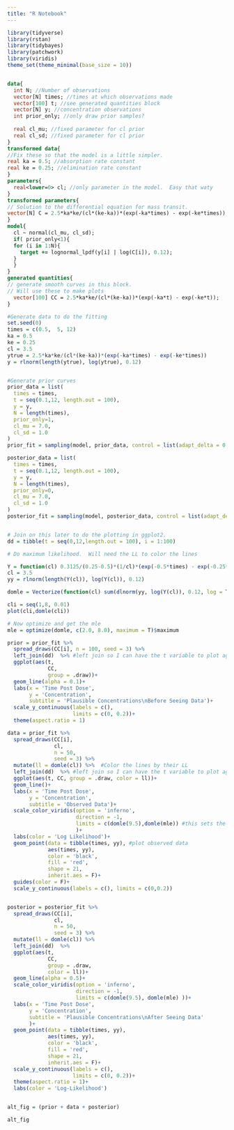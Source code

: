 ```yaml
---
title: "R Notebook"
---
```


```r
library(tidyverse)
library(rstan)
library(tidybayes)
library(patchwork)
library(viridis)
theme_set(theme_minimal(base_size = 10))



```


```stan

data{
  int N; //Number of observations
  vector[N] times; //times at which observations made
  vector[100] t; //see generated quantities block
  vector[N] y; //concentration observations
  int prior_only; //only draw prior samples?
  
  real cl_mu; //fixed parameter for cl prior
  real cl_sd; //fixed parameter for cl prior
}
transformed data{
//Fix these so that the model is a little simpler.
real ka = 0.5; //absorption rate constant
real ke = 0.25; //elimination rate constant
}
parameters{
  real<lower=0> cl; //only parameter in the model.  Easy that waty
}
transformed parameters{
// Solution to the differential equation for mass transit.
vector[N] C = 2.5*ka*ke/(cl*(ke-ka))*(exp(-ka*times) - exp(-ke*times));
}
model{
  cl ~ normal(cl_mu, cl_sd);
  if( prior_only<1){
  for (i in 1:N){
    target += lognormal_lpdf(y[i] | log(C[i]), 0.12);
  }
  }
}
generated quantities{
// generate smooth curves in this block.
// Will use these to make plots
  vector[100] CC = 2.5*ka*ke/(cl*(ke-ka))*(exp(-ka*t) - exp(-ke*t));
}

```


```r
#Generate data to do the fitting
set.seed(0)
times = c(0.5,  5, 12)
ka = 0.5
ke = 0.25
cl = 3.5
ytrue = 2.5*ka*ke/(cl*(ke-ka))*(exp(-ka*times) - exp(-ke*times))
y = rlnorm(length(ytrue), log(ytrue), 0.12) 


#Generate prior curves
prior_data = list(
  times = times,
  t = seq(0.1,12, length.out = 100),
  y = y,
  N = length(times),
  prior_only=1,
  cl_mu = 7.0,
  cl_sd = 1.0
)
prior_fit = sampling(model, prior_data, control = list(adapt_delta = 0.9))

posterior_data = list(
  times = times,
  t = seq(0.1,12, length.out = 100),
  y = y,
  N = length(times),
  prior_only=0,
  cl_mu = 7.0,
  cl_sd = 1.0
)
posterior_fit = sampling(model, posterior_data, control = list(adapt_delta = 0.99))


# Join on this later to do the plotting in ggplot2.
dd = tibble(t = seq(0,12,length.out = 100), i = 1:100)
```





```r
# Do maximum likelihood.  Will need the LL to color the lines

Y = function(cl) 0.3125/(0.25-0.5)*(1/cl)*(exp(-0.5*times) - exp(-0.25*times))
cl = 3.5
yy = rlnorm(length(Y(cl)), log(Y(cl)), 0.12)

domle = Vectorize(function(cl) sum(dlnorm(yy, log(Y(cl)), 0.12, log = T)))

cli = seq(1,8, 0.01)
plot(cli,domle(cli))

# Now optimize and get the mle
mle = optimize(domle, c(2.0, 8.0), maximum = T)$maximum
```



```r


prior = prior_fit %>% 
  spread_draws(CC[i], n = 100, seed = 3) %>% 
  left_join(dd)  %>% #left join so I can have the t variable to plot against 
  ggplot(aes(t, 
             CC, 
             group = .draw))+
  geom_line(alpha = 0.1)+
  labs(x = 'Time Post Dose',
       y = 'Concentration', 
       subtitle = 'Plausible Concentrations\nBefore Seeing Data')+
  scale_y_continuous(labels = c(),
                     limits = c(0, 0.2))+
  theme(aspect.ratio = 1)

data = prior_fit %>% 
  spread_draws(CC[i], 
               cl, 
               n = 50, 
               seed = 3) %>% 
  mutate(ll = domle(cl)) %>%  #Color the lines by their LL
  left_join(dd)  %>% #left join so I can have the t variable to plot against 
  ggplot(aes(t, CC, group = .draw, color = ll))+
  geom_line()+
  labs(x = 'Time Post Dose', 
       y = 'Concentration', 
       subtitle = 'Observed Data')+
  scale_color_viridis(option = 'inferno', 
                      direction = -1,
                      limits = c(domle(9.5),domle(mle)) #this sets the colorbar scale
                      )+
  labs(color = 'Log Likelihood')+
  geom_point(data = tibble(times, yy), #plot observed data
             aes(times, yy), 
             color = 'black',
             fill = 'red', 
             shape = 21, 
             inherit.aes = F)+
  guides(color = F)+
  scale_y_continuous(labels = c(), limits = c(0,0.2))


posterior = posterior_fit %>% 
  spread_draws(CC[i],
               cl, 
               n = 50, 
               seed = 3) %>% 
  mutate(ll = domle(cl)) %>% 
  left_join(dd)  %>% 
  ggplot(aes(t, 
             CC, 
             group = .draw, 
             color = ll))+
  geom_line(alpha = 0.5)+
  scale_color_viridis(option = 'inferno',
                      direction = -1,
                      limits = c(domle(9.5), domle(mle) ))+
  labs(x = 'Time Post Dose', 
       y = 'Concentration', 
       subtitle = 'Plausible Concentrations\nAfter Seeing Data'
       )+
  geom_point(data = tibble(times, yy),
             aes(times, yy), 
             color = 'black', 
             fill = 'red', 
             shape = 21, 
             inherit.aes = F)+
  scale_y_continuous(labels = c(),
                     limits = c(0, 0.2))+
  theme(aspect.ratio = 1)+
  labs(color = 'Log-Likelihood')


alt_fig = (prior + data + posterior)

alt_fig


```

